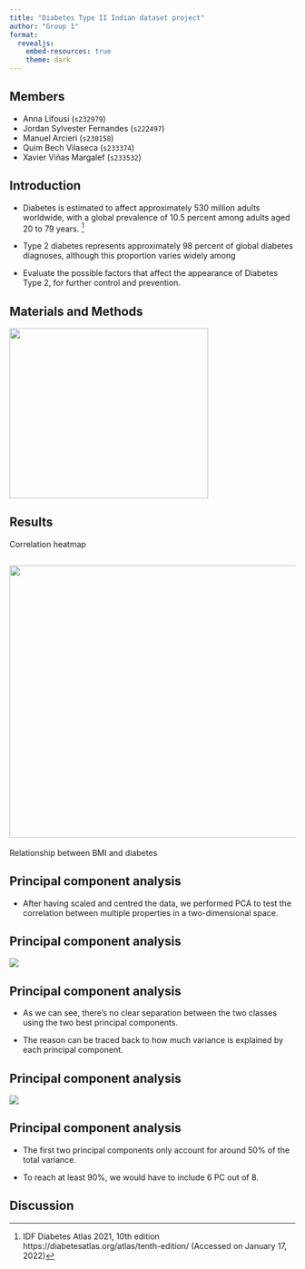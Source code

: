 ```yaml
---
title: "Diabetes Type II Indian dataset project"
author: "Group 1"
format: 
  revealjs:
    embed-resources: true
    theme: dark
---
```


## Members

-   Anna Lifousi (`s232979`)
-   Jordan Sylvester Fernandes (`s222497`)
-   Manuel Arcieri (`s230158`)
-   Quim Bech Vilaseca (`s233374`)
-   Xavier Viñas Margalef (`s233532`)

## Introduction

- Diabetes is estimated to affect approximately 530 million adults worldwide, with a global prevalence of 10.5 percent among adults aged 20 to 79 years. ^[IDF Diabetes Atlas 2021, 10th edition https://diabetesatlas.org/atlas/tenth-edition/ (Accessed on January 17, 2022)]

- Type 2 diabetes represents approximately 98 percent of global diabetes diagnoses, although this proportion varies widely among 

- Evaluate the possible factors that affect the appearance of Diabetes Type 2, for further control and prevention.

## Materials and Methods

![](../results/violin_plot.png){.absolute top=200 left=0 width="350" height="300"}


## Results 

Correlation heatmap

![](../results/heatmap.png){.absolute top=200 left=0 width="560" height="480"}
---

Relationship between BMI and diabetes

## Principal component analysis

- After having scaled and centred the data, we performed PCA to test the correlation between multiple properties in a two-dimensional space.

## Principal component analysis

::: {.center}
![](../results/PCA.png)
:::

## Principal component analysis

- As we can see, there's no clear separation between the two classes using the two best principal components.

- The reason can be traced back to how much variance is explained by each principal component.

## Principal component analysis

::: {.center}
![](../results/PCA_Var.png)
:::

## Principal component analysis

- The first two principal components only account for around 50% of the total variance.

- To reach at least 90%, we would have to include 6 PC out of 8.


## Discussion

